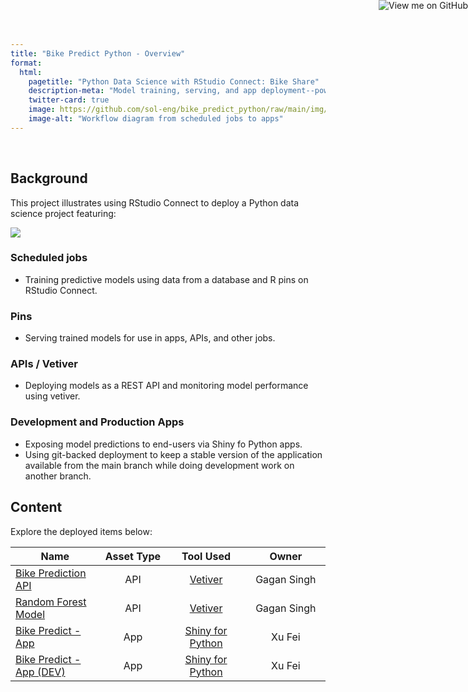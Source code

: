 ```yaml
---
title: "Bike Predict Python - Overview"
format:
  html:
    pagetitle: "Python Data Science with RStudio Connect: Bike Share"
    description-meta: "Model training, serving, and app deployment--powered by RStudio Connect."
    twitter-card: true
    image: https://github.com/sol-eng/bike_predict_python/raw/main/img/bikeshare_python.png
    image-alt: "Workflow diagram from scheduled jobs to apps"
---
```




<a href="https://github.com/sol-eng/bike_predict_python"><img style="position: absolute; top: 0; right: 0; border: 0;" src="https://s3.amazonaws.com/github/ribbons/forkme_right_gray_6d6d6d.png" alt="View me on GitHub"></a>


<br>

## Background

This project illustrates using RStudio Connect to deploy a Python data science project featuring:

![](../img/bikeshare_python.png)

### Scheduled jobs

- Training predictive models using data from a database and R pins on RStudio Connect.

### Pins

- Serving trained models for use in apps, APIs, and other jobs.

### APIs / Vetiver

- Deploying models as a REST API and monitoring model performance using vetiver.

### Development and Production Apps
  
- Exposing model predictions to end-users via Shiny fo Python apps.
- Using git-backed deployment to keep a stable version of the application available from the main branch while doing development work on another branch.

## Content

Explore the deployed items below:

| Name | Asset Type | Tool Used | Owner |
|---------|:-----:|:------:|:------:|
| [Bike Prediction API](https://colorado.rstudio.com/rsc/new-bikeshare-model/)  | API  | [Vetiver](https://vetiver.tidymodels.org) |   Gagan Singh  |
| [Random Forest Model](https://colorado.rstudio.com/rsc/connect/#/apps/2d209d41-529b-4c17-ac88-3c98bdbe0fcc/access)  | API  | [Vetiver](https://vetiver.tidymodels.org) |   Gagan Singh  |
| [Bike Predict - App](https://colorado.rstudio.com/rsc/bike-share-python)     | App  | [Shiny for Python](https://github.com/rstudio/py-shiny) | Xu Fei  |
| [Bike Predict - App (DEV)](https://colorado.rstudio.com/rsc/bike-share-python-dev) | App  | [Shiny for Python](https://github.com/rstudio/py-shiny) | Xu Fei |
